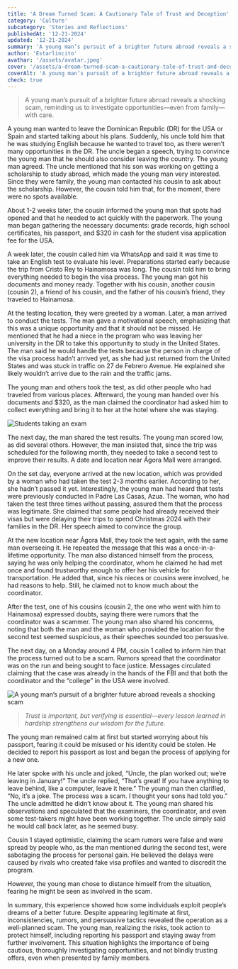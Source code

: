 ```yaml
---
title: 'A Dream Turned Scam: A Cautionary Tale of Trust and Deception'
category: 'Culture'
subcategory: 'Stories and Reflections'
publishedAt: '12-21-2024'
updated: '12-21-2024'
summary: 'A young man’s pursuit of a brighter future abroad reveals a shocking scam, reminding us to investigate opportunities—even from family—with care.'
author: 'Estarlincito'
avathar: '/assets/avatar.jpeg'
cover: '/assets/a-dream-turned-scam-a-cautionary-tale-of-trust-and-deception/image.jpeg'
coverAlt: 'A young man’s pursuit of a brighter future abroad reveals a shocking scam'
check: true
---
```


<Introduction>

> A young man’s pursuit of a brighter future abroad reveals a shocking scam, reminding us to investigate opportunities—even from family—with care.

</Introduction>

<Contents>

<Audio
  src='/assets/a-dream-turned-scam-a-cautionary-tale-of-trust-and-deception/audio.mp3'
  type='audio/mp3'
/>

A young man wanted to leave the Dominican Republic (DR) for the USA or Spain and started talking about his plans. Suddenly, his uncle told him that he was studying English because he wanted to travel too, as there weren’t many opportunities in the DR. The uncle began a speech, trying to convince the young man that he should also consider leaving the country. The young man agreed. The uncle mentioned that his son was working on getting a scholarship to study abroad, which made the young man very interested. Since they were family, the young man contacted his cousin to ask about the scholarship. However, the cousin told him that, for the moment, there were no spots available.

About 1-2 weeks later, the cousin informed the young man that spots had opened and that he needed to act quickly with the paperwork. The young man began gathering the necessary documents: grade records, high school certificates, his passport, and $320 in cash for the student visa application fee for the USA.

A week later, the cousin called him via WhatsApp and said it was time to take an English test to evaluate his level. Preparations started early because the trip from Cristo Rey to Hainamosa was long. The cousin told him to bring everything needed to begin the visa process. The young man got his documents and money ready. Together with his cousin, another cousin (cousin 2), a friend of his cousin, and the father of his cousin’s friend, they traveled to Hainamosa.

At the testing location, they were greeted by a woman. Later, a man arrived to conduct the tests. The man gave a motivational speech, emphasizing that this was a unique opportunity and that it should not be missed. He mentioned that he had a niece in the program who was leaving her university in the DR to take this opportunity to study in the United States. The man said he would handle the tests because the person in charge of the visa process hadn’t arrived yet, as she had just returned from the United States and was stuck in traffic on 27 de Febrero Avenue. He explained she likely wouldn’t arrive due to the rain and the traffic jams.

The young man and others took the test, as did other people who had traveled from various places. Afterward, the young man handed over his documents and $320, as the man claimed the coordinator had asked him to collect everything and bring it to her at the hotel where she was staying.

<Image
  alt='Students taking an exam'
  src='/assets/a-dream-turned-scam-a-cautionary-tale-of-trust-and-deception/image2.jpeg'
/>

The next day, the man shared the test results. The young man scored low, as did several others. However, the man insisted that, since the trip was scheduled for the following month, they needed to take a second test to improve their results. A date and location near Ágora Mall were arranged.

On the set day, everyone arrived at the new location, which was provided by a woman who had taken the test 2-3 months earlier. According to her, she hadn’t passed it yet. Interestingly, the young man had heard that tests were previously conducted in Padre Las Casas, Azua. The woman, who had taken the test three times without passing, assured them that the process was legitimate. She claimed that some people had already received their visas but were delaying their trips to spend Christmas 2024 with their families in the DR. Her speech aimed to convince the group.

At the new location near Ágora Mall, they took the test again, with the same man overseeing it. He repeated the message that this was a once-in-a-lifetime opportunity. The man also distanced himself from the process, saying he was only helping the coordinator, whom he claimed he had met once and found trustworthy enough to offer her his vehicle for transportation. He added that, since his nieces or cousins were involved, he had reasons to help. Still, he claimed not to know much about the coordinator.

After the test, one of his cousins (cousin 2, the one who went with him to Hainamosa) expressed doubts, saying there were rumors that the coordinator was a scammer. The young man also shared his concerns, noting that both the man and the woman who provided the location for the second test seemed suspicious, as their speeches sounded too persuasive.

The next day, on a Monday around 4 PM, cousin 1 called to inform him that the process turned out to be a scam. Rumors spread that the coordinator was on the run and being sought to face justice. Messages circulated claiming that the case was already in the hands of the FBI and that both the coordinator and the “college” in the USA were involved.

<Image
  alt='A young man’s pursuit of a brighter future abroad reveals a shocking scam'
  src='/assets/a-dream-turned-scam-a-cautionary-tale-of-trust-and-deception/image1.jpeg'
/>

> _Trust is important, but verifying is essential—every lesson learned in hardship strengthens our wisdom for the future._

The young man remained calm at first but started worrying about his passport, fearing it could be misused or his identity could be stolen. He decided to report his passport as lost and began the process of applying for a new one.

He later spoke with his uncle and joked, “Uncle, the plan worked out; we’re leaving in January!” The uncle replied, “That’s great! If you have anything to leave behind, like a computer, leave it here.” The young man then clarified, “No, it’s a joke. The process was a scam. I thought your sons had told you.” The uncle admitted he didn’t know about it. The young man shared his observations and speculated that the examiners, the coordinator, and even some test-takers might have been working together. The uncle simply said he would call back later, as he seemed busy.

Cousin 1 stayed optimistic, claiming the scam rumors were false and were spread by people who, as the man mentioned during the second test, were sabotaging the process for personal gain. He believed the delays were caused by rivals who created fake visa profiles and wanted to discredit the program.

However, the young man chose to distance himself from the situation, fearing he might be seen as involved in the scam.

In summary, this experience showed how some individuals exploit people’s dreams of a better future. Despite appearing legitimate at first, inconsistencies, rumors, and persuasive tactics revealed the operation as a well-planned scam. The young man, realizing the risks, took action to protect himself, including reporting his passport and staying away from further involvement. This situation highlights the importance of being cautious, thoroughly investigating opportunities, and not blindly trusting offers, even when presented by family members.

</Contents>
